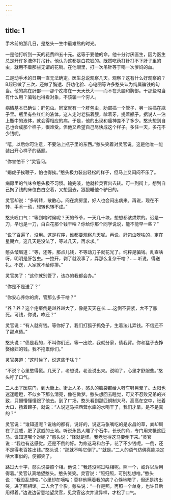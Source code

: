 ```yaml
---
---
---
```

title: 1
---



手术前的那几日，是憨头一生中最难熬的时光。

一是他打听到一天的花费四五十元。这等于要他的命。他十分讨厌医生，因为医生总是开许多液体打吊针。他认为这都是白花钱的。既然吃药打针打不下肝子里的虫，就用不着那些无谓的花销。在他眼里，打一次吊针等于喝一次爹妈的血。

二是动手术的日期一直无法确定。医生总说观察几天。观察？这有什么好观察的？B超已做了三次，还做了胸透、肝功化验、心电图等许多憨头认为纯属骗钱的勾当。他的病在肝部——那个疙瘩在一天天长大——而不在头脑和胸部。干那些勾当有什么用？骗钱也得看对象，不该骗一个穷人。

病情基本已确认：肝包虫。同室就有一个肝包虫，肋部插一个管子，另一端插在瓶子里。瓶里有些红红的液体。这人走时老猫着腰，龇着牙，提着瓶子。据说人一沾上瓶中的液体，就会得相应的病。于是，他的出现和瘟神差不了多少。憨头想到自己也会成那个样子，很难受。但他又希望自己尽快成这个样子。多住一天，多花不少钱呢。

“嘻，以后你可注意，不要沾上瓶子里的东西。”憨头笑着对灵官说。这是他唯一能装出开心样子的话题。

“你害怕不？”灵官问。

“蝎虎子挨鞭子，怕也得挨。”憨头极力装出轻松的样子，但马上又闷闷不乐了。

病房里的气味令憨头极不习惯。输完液，他就拉灵官出去转。可一到街上，想到自己掏了钱的床位白白空着，又想回去，狠狠睡他个驴日的。

灵官却说：“多转转，散散心。闷在病房里，好人也会闷出病来。再说，现在不转，手术一动，想转也转不成。”

憨头叹口气：“等到啥时候呢？天的爷爷，一天几十块，想想都骇烘烘的。迟是一刀，早也是一刀，白白花那个钱干啥？你给你那个同学说说，能不能早一些？”

“说了百遍了，没用。这是程序，谁都要观察几天呢。再说，肝包虫呀啥的，定在星期六。这几天是没法了，等过几天，再求求。”

憨头皱眉道：“等，还等。那点儿钱，不等动刀子就花光了。纯粹是骗钱。乱查啥呀，明明是肝包虫。一拉开，剥了就没事了，弄那么复杂干啥？……听说，得送礼。不送，人家就不给你排。”

灵官笑了：“这你就别管了，该办的我都会办。”

“你是不是送了？”

“你安心养你的病，管那么多干啥？”

“养？养？这个疙瘩倒是越养越大了，像是天天在长……这倒不要紧，大不了胀死。可钱，你说，咋还？”

灵官说：“有人就有钱。等你好了，我们打狐子抓兔子，生着法儿弄钱。不信还不了那点债。”

憨头说：“债是我的，不叫你们还。等一出院，我就分家，债我背。你和猛子去挣娶媳妇的钱。我不拖累你们。”

灵官笑道：“这时候了，说这些干啥？”

“不说？心里憋得慌。几天了，老想说，老没说出来。说明了，心里才舒服些。”憨头吁了口气。

二人出了医院门，到大街上。街上人多，憨头的脑袋都给人呀车呀晃晕了。太阳也迷迷瞪瞪，不似乡下那么清亮，像在做梦。憨头想回去睡觉，可又不忍败兄弟的兴致，只懵懵懂懂跟了他去。到了广场，憨头看到那匹铜制大马，高高在空中，张着大口，扬着蹄子，就说：“人说这马把西营水库的水喝干了，我们才旱。是不是真的？”

灵官说：“谁知道呢？说啥的都有。说好的，说这马张嘴吃的是永昌的草，粪却屙在了武威，肥了武威的土地。听说永昌人雕了个石牛，长长的角，专门用来牴这匹马。谁知道哪个对呢？”憨头说：“怪就是怪。我老觉得这马要倒下来。”灵官说：“我也有这感觉。还是不倒的好。为修这马和台子，花了不少钱呢。一倒，还不是得老百姓出钱。”憨头说：“那就不叫它倒了。”“就是。”二人的语气仿佛真能决定啥大事似的，便都笑了。

路过大十字，憨头说要照个相。他说：“我还没照过啥相呢。照一个，或许以后用得着。”灵官认真地望憨头。憨头笑笑。灵官说：“照归照，可别乱想啥。”憨头说：“我没乱想啥。”心里却在嘀咕：莫非他瞒着我的病？心倏地暗了，但还是挤出笑，进了照相馆。二人合了个影。憨头说：“一样是照，再照一个单身，也许日后用得着。”边说边留意地望灵官，见灵官这次并没异样，才松了口气。